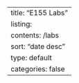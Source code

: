 ---
title: "E155 Labs"
listing:
  contents: /labs
  sort: "date desc"
  type: default
  categories: false
---
